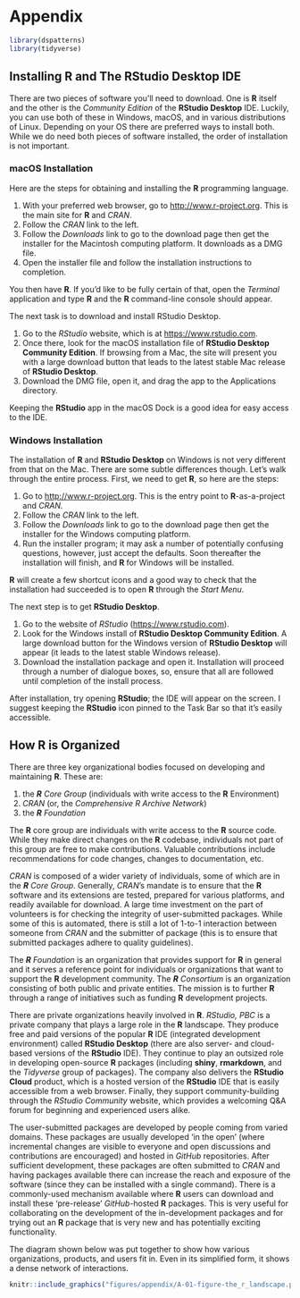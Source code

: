 # Appendix {-}

```r
library(dspatterns)
library(tidyverse)
```

## Installing **R** and The **RStudio Desktop** IDE {-}

There are two pieces of software you'll need to download. One is **R** itself and the other is the *Community Edition* of the **RStudio Desktop** IDE. Luckily, you can use both of these in Windows, macOS, and in various distributions of Linux. Depending on your OS there are preferred ways to install both. While we do need both pieces of software installed, the order of installation is not important.

### macOS Installation {-}

Here are the steps for obtaining and installing the **R** programming language.

1. With your preferred web browser, go to <http://www.r-project.org>. This is the main site for **R** and *CRAN*.
2. Follow the *CRAN* link to the left.
3. Follow the *Downloads* link to go to the download page then get the installer for the Macintosh computing platform. It downloads as a DMG file.
4. Open the installer file and follow the installation instructions to completion.

You then have **R**. If you’d like to be fully certain of that, open the *Terminal* application and type **R** and the **R** command-line console should appear.

The next task is to download and install RStudio Desktop.

1. Go to the *RStudio* website, which is at <https://www.rstudio.com>.
2. Once there, look for the macOS installation file of **RStudio Desktop Community Edition**. If browsing from a Mac, the site will present you with a large download button that leads to the latest stable Mac release of **RStudio Desktop**.
3. Download the DMG file, open it, and drag the app to the Applications directory.

Keeping the **RStudio** app in the macOS Dock is a good idea for easy access to the IDE.

### Windows Installation {-}

The installation of **R** and **RStudio Desktop** on Windows is not very different from that on the Mac. There are some subtle differences though. Let's walk through the entire process. First, we need to get **R**, so here are the steps:

1. Go to <http://www.r-project.org>. This is the entry point to **R**-as-a-project and *CRAN.*
2. Follow the *CRAN* link to the left.
3. Follow the *Downloads* link to go to the download page then get the installer for the Windows computing platform.
4. Run the installer program; it may ask a number of potentially confusing questions, however, just accept the defaults. Soon thereafter the installation will finish, and **R** for Windows will be installed.

**R** will create a few shortcut icons and a good way to check that the installation had succeeded is to open **R** through the *Start Menu*.

The next step is to get **RStudio Desktop**.

1. Go to the website of *RStudio* (<https://www.rstudio.com>).
2. Look for the Windows install of **RStudio Desktop Community Edition**. A large download button for the Windows version of **RStudio Desktop** will appear (it leads to the latest stable Windows release).
3. Download the installation package and open it. Installation will proceed through a number of dialogue boxes, so, ensure that all are followed until completion of the install process.

After installation, try opening **RStudio**; the IDE will appear on the screen. I suggest keeping the **RStudio** icon pinned to the Task Bar so that it's easily accessible.

## How **R** is Organized {-}

There are three key organizational bodies focused on developing and maintaining **R**. These are:

1. the _**R** Core Group_ (individuals with write access to the **R** Environment)
2. *CRAN* (or, the *Comprehensive R Archive Network*)
3. the _**R** Foundation_

The **R** core group are individuals with write access to the **R** source code. While they make direct changes on the **R** codebase, individuals not part of this group are free to make contributions. Valuable contributions include recommendations for code changes, changes to documentation, etc.

*CRAN* is composed of a wider variety of individuals, some of which are in the _**R** Core Group_. Generally, *CRAN*'s mandate is to ensure that the **R** software and its extensions are tested, prepared for various platforms, and readily available for download. A large time investment on the part of volunteers is for checking the integrity of user-submitted packages. While some of this is automated, there is still a lot of 1-to-1 interaction between someone from *CRAN* and the submitter of package (this is to ensure that submitted packages adhere to quality guidelines).

The _**R** Foundation_ is an organization that provides support for **R** in general and it serves a reference point for individuals or organizations that want to support the **R** development community. The _**R** Consortium_ is an organization consisting of both public and private entities. The mission is to further **R** through a range of initiatives such as funding **R** development projects.

There are private organizations heavily involved in **R**. *RStudio, PBC* is a private company that plays a large role in the **R** landscape. They produce free and paid versions of the popular **R** IDE (integrated development environment) called **RStudio Desktop** (there are also server- and cloud-based versions of the **RStudio** IDE). They continue to play an outsized role in developing open-source **R** packages (including **shiny**, **rmarkdown**, and the *Tidyverse* group of packages). The company also delivers the **RStudio Cloud** product, which is a hosted version of the **RStudio** IDE that is easily accessible from a web browser. Finally, they support community-building through the *RStudio Community* website, which provides a welcoming Q&A forum for beginning and experienced users alike.

The user-submitted packages are developed by people coming from varied domains. These packages are usually developed 'in the open' (where incremental changes are visible to everyone and open discussions and contributions are encouraged) and hosted in *GitHub* repositories. After sufficient development, these packages are often submitted to *CRAN* and having packages available there can increase the reach and exposure of the software (since they can be installed with a single command). There is a commonly-used mechanism available where **R** users can download and install these 'pre-release' *GitHub*-hosted **R** packages. This is very useful for collaborating on the development of the in-development packages and for trying out an **R** package that is very new and has potentially exciting functionality.

The diagram shown below was put together to show how various organizations, products, and users fit in. Even in its simplified form, it shows a dense network of interactions.

```r
knitr::include_graphics("figures/appendix/A-01-figure-the_r_landscape.png")
```

